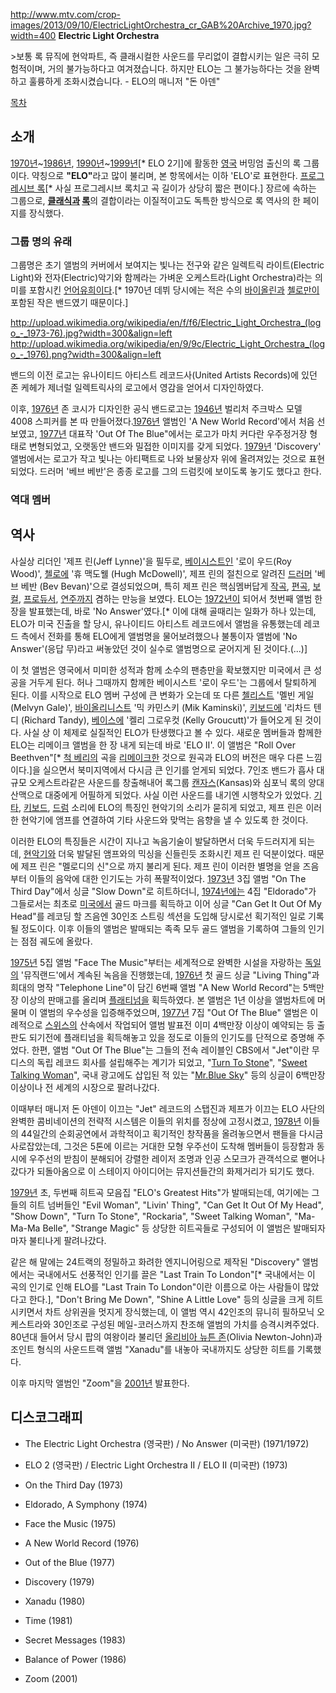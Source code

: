 http://www.mtv.com/crop-images/2013/09/10/ElectricLightOrchestra_cr_GAB%20Archive_1970.jpg?width=400
'''Electric Light Orchestra'''

>보통 록 뮤직에 현악파트, 즉 클래시컬한 사운드를 무리없이 결합시키는 일은 극히 모험적이며, 거의 불가능하다고 여겨졌습니다. 하지만 ELO는 그 불가능하다는 것을 완벽하고 훌륭하게 조화시켰습니다. - ELO의 매니저 "돈 아덴"

[[목차]]

== 소개 ==
[[1970년]]~[[1986년]], [[1990년]]~[[1999년]][* ELO 2기]에 활동한 [[영국]] 버밍엄 출신의 록 그룹이다. 약칭으로 '''"ELO"'''라고 많이 불리며, 본 항목에서는 이하 'ELO'로 표현한다.
[[프로그레시브 록]][* 사실 프로그레시브 록치고 곡 길이가 상당히 짧은 편이다.] 장르에 속하는 그룹으로, '''[[클래식]]과 [[록]]'''의 결합이라는 이질적이고도 독특한 방식으로 록 역사의 한 페이지를 장식했다.

=== 그룹 명의 유래 ===

그룹명은 초기 앨범의 커버에서 보여지는 빛나는 전구와 같은 일렉트릭 라이트(Electric Light)와 전자(Electric)악기와 함께라는 가벼운 오케스트라(Light Orchestra)라는 의미를 포함시킨 [[언어유희]]이다.[* 1970년 데뷔 당시에는 적은 수의 [[바이올린]]과 [[첼로]]만이 포함된 작은 밴드였기 때문이다.]

http://upload.wikimedia.org/wikipedia/en/f/f6/Electric_Light_Orchestra_(logo_-_1973-76).jpg?width=300&align=left
http://upload.wikimedia.org/wikipedia/en/9/9c/Electric_Light_Orchestra_(logo_-_1976).png?width=300&align=left

밴드의 이전 로고는 유나이티드 아티스트 레코드사(United Artists Records)에 있던 존 케헤가 제너럴 일렉트릭사의 로고에서 영감을 얻어서 디자인하였다.

이후, [[1976년]] 존 코시가 디자인한 공식 밴드로고는 [[1946년]] 벌리처 주크박스 모델 4008 스피커를 본 따 만들어졌다.[[1976년]] 앨범인 'A New World Record'에서 처음 선보였고, [[1977년]] 대표작 'Out Of The Blue"에서는 로고가 마치 커다란 우주정거장 형태로 변형되었고, 오랫동안 밴드와 밀접한 이미지를 갖게 되었다. [[1979년]] 'Discovery' 앨범에서는 로고가 작고 빛나는 아티팩트로 나와 보물상자 위에 올려져있는 것으로 표현되었다. 드러머 '베브 베반'은 종종 로고를 그의 드럼킷에 보이도록 놓기도 했다고 한다.

=== 역대 멤버 ===


== 역사 ==

사실상 리더인 '제프 린(Jeff Lynne)'을 필두로, [[베이시스트]]인 '로이 우드(Roy Wood)', [[첼로]]에 '휴 맥도웰 (Hugh McDowell)', 제프 린의 절친으로 알려진 [[드러머]] '베브 베반 (Bev Bevan)'으로 결성되었으며, 특히 제프 린은 핵심멤버답게 [[작곡]], [[편곡]], [[보컬]], [[프로듀서]], [[연주]]까지 겸하는 만능을 보였다. ELO는 [[1972년]]이 되어서 첫번째 앨범 한장을 발표했는데, 바로 'No Answer'였다.[* 이에 대해 골때리는 일화가 하나 있는데, ELO가 미국 진출을 할 당시, 유나이티드 아티스트 레코드에서 앨범을 유통했는데 레코드 측에서 전화를 통해 ELO에게 앨범명을 물어보려했으나 불통이자 앨범에 'No Answer'(응답 무)라고 써놓았던 것이 실수로 앨범명으로 굳어지게 된 것이다.(...)]

이 첫 앨범은 영국에서 미미한 성적과 함께 소수의 팬층만을 확보했지만 미국에서 큰 성공을 거두게 된다. 허나 그때까지 함께한 베이시스트 '로이 우드'는 그룹에서 탈퇴하게 된다. 이를 시작으로 ELO 멤버 구성에 큰 변화가 오는데 또 다른 [[첼리스트]] '멜빈 게일 (Melvyn Gale)', [[바이올리니스트]] '믹 카민스키 (Mik Kaminski)', [[키보드]]에 '리차드 텐디 (Richard Tandy), [[베이스]]에 '켈리 그로우컷 (Kelly Groucutt)'가 들어오게 된 것이다. 사실 상 이 체제로 실질적인 ELO가 탄생했다고 볼 수 있다. 새로운 멤버들과 함께한 ELO는 리메이크 앨범을 한 장 내게 되는데 바로 'ELO Ⅱ'. 이 앨범은 "Roll Over Beethven"[* [[척 베리]]의 곡을 [[리메이크]]한 것으로 원곡과 ELO의 버전은 매우 다른 느낌이다.]을 실으면서 북미지역에서 다시금 큰 인기를 얻게되 되었다. 7인조 밴드가 흡사 대규모 오케스트라같은 사운드를 창출해내어 록그룹 [[캔자스]](Kansas)와 심포닉 록의 양대산맥으로 대중에게 어필하게 되었다. 사실 이런 사운드를 내기엔 시행착오가 있었다. [[기타]], [[키보드]], [[드럼]] 소리에 ELO의 특징인 현악기의 소리가 묻히게 되었고, 제프 린은 이러한 현악기에 앰프를 연결하여 기타 사운드와 맞먹는 음향을 낼 수 있도록 한 것이다.

이러한 ELO의 특징들은 시간이 지나고 녹음기술이 발달하면서 더욱 두드러지게 되는데, [[현악기]]와 더욱 발달된 앰프와의 믹싱을 신들린듯 조화시킨 제프 린 덕분이었다. 때문에 제프 린은 "멜로디의 신"으로 까지 불리게 된다. 제프 린이 이러한 별명을 얻을 즈음부터 이들의 음악에 대한 인기도는 가히 폭팔적이었다. [[1973년]] 3집 앨범 "On The Third Day"에서 싱글 "Slow Down"로 히트하더니, [[1974년]]에는 4집 "Eldorado"가 그들로서는 최초로 [[미국]]에서 골드 마크를 획득하고 이어 싱글 "Can Get It Out Of My Head"를 레코딩 할 즈음엔 30인조 스트링 섹션을 도입해 당시로선 획기적인 일로 기록될 정도이다. 이후 이들의 앨범은 발매되는 족족 모두 골드 앨범을 기록하여 그들의 인기는 점점 궤도에 올랐다. 

[[1975년]] 5집 앨범 "Face The Music"부터는 세계적으로 완벽한 시설을 자랑하는 [[독일]]의 '뮤직랜드'에서 계속된 녹음을 진행했는데, [[1976년]] 첫 골드 싱글 "Living Thing"과 희대의 명작 "Telephone Line"이 담긴 6번째 앨범 "A New World Record"는 5백만장 이상의 판매고를 올리며 [[플래티넘]]을 획득하였다. 본 앨범은 1년 이상을 앨범차트에 머물며 이 앨범의 우수성을 입증해주었으며, [[1977년]] 7집 "Out Of The Blue" 앨범은 이례적으로 [[스위스]]의 산속에서 작업되어 앨범 발표전 이미 4백만장 이상이 예약되는 등 출판도 되기전에 플래티넘을 획득해놓고 있을 정도로 이들의 인기도를 단적으로 증명해 주었다. 한편, 앨범 "Out Of The Blue"는 그들의 전속 레이블인 CBS에서 "Jet"이란 무디스의 독립 레코드 회사를 설립해주는 계기가 되었고, "[http://www.youtube.com/watch?v=i-08GzcXuuE Turn To Stone]", "[http://www.youtube.com/watch?v=5LnPnbhyjGc Sweet Talking Woman]", 국내 광고에도 삽입된 적 있는 "[http://www.youtube.com/watch?v=bjPqsDU0j2I Mr.Blue Sky]" 등의 싱글이 6백만장 이상이나 전 세계의 시장으로 팔려나갔다.

이때부터 매니저 돈 아덴이 이끄는 "Jet" 레코드의 스탭진과 제프가 이끄는 ELO 사단의 완벽한 콤비네이션의 전략적 시스템은 이들의 위치를 정상에 고정시켰고, [[1978년]] 이들의 44일간의 순회공연에서 과학적이고 획기적인 창작품을 올려놓으면서 팬들을 다시금 사로잡았는데, 그것은 5톤에 이르는 거대한 모형 우주선이 도착해 멤버들이 등장함과 동시에 우주선의 받침이 분해되어 강렬한 레이저 조명과 인공 스모크가 관객석으로 뻗어나갔다가 되돌아옴으로 이 스테이지 아이디어는 뮤지션들간의 화제거리가 되기도 했다.

[[1979년]] 초, 두번째 히트곡 모음집 "ELO's Greatest Hits"가 발매되는데, 여기에는 그들의 히트 넘버들인 "Evil Woman", "Livin' Thing", "Can Get It Out Of My Head", "Show Down", "Turn To Stone", "Rockaria", "Sweet Talking Woman", "Ma-Ma-Ma Belle", "Strange Magic" 등 상당한 히트곡들로 구성되어 이 앨범은 발매되자마자 불티나게 팔려나갔다.

같은 해 말에는 24트랙의 정밀하고 화려한 엔지니어링으로 제작된 "Discovery" 앨범에서는 국내에서도 선풍적인 인기를 끌은 "Last Train To London"[* 국내에서는 이 곡의 인기로 인해 ELO를 "Last Train To London"이란 이름으로 아는 사람들이 많았다고 한다.], "Don't Bring Me Down", "Shine A Little Love" 등의 싱글을 크게 히트시키면서 차트 상위권을 멋지게 장식했는데, 이 앨범 역시 42인조의 뮤니히 필하모닉 오케스트라와 30인조로 구성된 메일-코러스까지 찬조해 앨범의 가치를 승격시켜주었다. 80년대 들어서 당시 팝의 여왕이라 불리던 [[올리비아 뉴튼 존]](Olivia Newton-John)과 조인트 형식의 사운드트랙 앨범 "Xanadu"를 내놓아 국내까지도 상당한 히트를 기록했다.

이후 마지막 앨범인 "Zoom"을 [[2001년]] 발표한다.

== 디스코그래피 ==

* The Electric Light Orchestra (영국판) / No Answer (미국판) (1971/1972)

* ELO 2 (영국판) / Electric Light Orchestra II / ELO II (미국판) (1973)

* On the Third Day (1973)

* Eldorado, A Symphony (1974)

* Face the Music (1975)

* A New World Record (1976)

* Out of the Blue (1977)

* Discovery (1979)

* Xanadu (1980)

* Time (1981)

* Secret Messages (1983)

* Balance of Power (1986)

* Zoom (2001)
